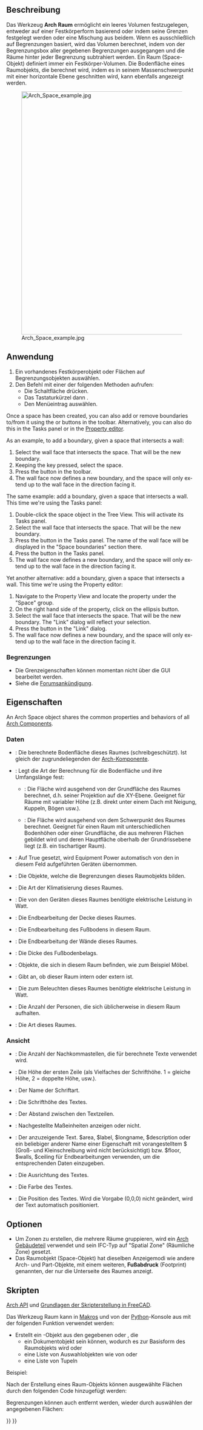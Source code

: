 <languages/>

{{Docnav/de
|[[Arch_Floor/de|Stockwerk]]
|[[Arch_Wall/de|Wand]]
|[[BIM_Workbench/de|BIM]]
|IconL=Arch_Floor.svg
|IconR=Arch_Wall.svg
|IconC=Workbench_BIM.svg
}}

{{VeryImportantMessage|DIESER BEFEHL IST BESTANDTEIL DES INTEGRIERTEN ARBEITSBEREICHS [[BIM_Workbench/de|BIM]] IN V1.0<br>
Diese Seite wurde für diese Version aktualisiert.}}

{{GuiCommand/de
|Name=Arch Space
|Name/de=Arch Raum
|MenuLocation=3D/BIM → Raum
|Workbenches=[[BIM_Workbench/de|BIM]]
|Shortcut={{KEY|S}} {{KEY|P}}
|Version=0.14
|SeeAlso=
}}

<span id="Description"></span>
==Beschreibung==

Das Werkzeug '''Arch Raum''' ermöglicht ein leeres Volumen festzugelegen, entweder auf einer Festkörperform basierend oder indem seine Grenzen festgelegt werden oder eine Mischung aus beidem. Wenn es ausschließlich auf Begrenzungen basiert, wird das Volumen berechnet, indem von der Begrenzungsbox aller gegebenen Begrenzungen ausgegangen und die Räume hinter jeder Begrenzung subtrahiert werden. Ein Raum (Space-Objekt) definiert immer ein Festkörper-Volumen. Die Bodenfläche eines Raumobjekts, die berechnet wird, indem es in seinem Massenschwerpunkt mit einer horizontale Ebene geschnitten wird, kann ebenfalls angezeigt werden.

[[Image:Arch Space example.jpg|640px]]

{{Caption|Raumobjekt, das aus einem vorhandenen Volumenobjekt erstellt wird, dann werden zwei Wandflächen als Begrenzungen hinzugefügt.}}

<span id="Usage"></span>
==Anwendung==

# Ein vorhandenes Festkörperobjekt oder Flächen auf Begrenzungsobjekten auswählen.
# Den Befehl mit einer der folgenden Methoden aufrufen:
#* Die Schaltfläche {{Button|[[Image:Arch_Space.svg|16px]] [[Arch_Space/de|Raum]]}} drücken. 
#* Das Tastaturkürzel {{KEY|S}} dann {{KEY|P}}.
#* Den Menüeintrag {{MenuCommand|3D/BIM → Raum}} auswählen.

<div lang="en" dir="ltr" class="mw-content-ltr">
Once a space has been created, you can also add or remove boundaries to/from it using the {{Button|[[Image:Arch_Add.svg|16px]] [[Arch_Add|Add]]}} or {{Button|[[Image:Arch_Remove.svg|16px]] [[Arch_Remove|Remove]]}} buttons in the toolbar. Alternatively, you can also do this in the Tasks panel or in the [[Property_editor|Property editor]].
</div>

<div lang="en" dir="ltr" class="mw-content-ltr">
As an example, to add a boundary, given a space that intersects a wall:
# Select the wall face that intersects the space. That will be the new boundary.
# Keeping the {{KEY|Ctrl}} key pressed, select the space.
# Press the {{Button|[[Image:Arch_Add.svg|16px]] [[Arch_Add|Add]]}} button in the toolbar.
# The wall face now defines a new boundary, and the space will only extend up to the wall face in the direction facing it.
</div>

<div lang="en" dir="ltr" class="mw-content-ltr">
The same example: add a boundary, given a space that intersects a wall. This time we're using the Tasks panel:
# Double-click the space object in the Tree View. This will activate its Tasks panel.
# Select the wall face that intersects the space. That will be the new boundary.
# Press the {{Button|[[Image:Arch_Add.svg|16px]] [[Arch_Add|Add]]}} button in the Tasks panel. The name of the wall face will be displayed in the "Space boundaries" section there.
# Press the {{Button|OK}} button in the Tasks panel.
# The wall face now defines a new boundary, and the space will only extend up to the wall face in the direction facing it.
</div>

<div lang="en" dir="ltr" class="mw-content-ltr">
Yet another alternative: add a boundary, given a space that intersects a wall. This time we're using the Property editor:
# Navigate to the Property View and locate the {{PropertyData|Boundaries}} property under the "Space" group.
# On the right hand side of the {{PropertyData|Boundaries}} property, click on the ellipsis button.
# Select the wall face that intersects the space. That will be the new boundary. The "Link" dialog will reflect your selection.
# Press the {{Button|OK}} button in the "Link" dialog.
# The wall face now defines a new boundary, and the space will only extend up to the wall face in the direction facing it.
</div>

<span id="Limitations"></span>
=== Begrenzungen ===

<div class="mw-translate-fuzzy">
* Die Grenzeigenschaften können momentan nicht über die GUI bearbeitet werden.
* Siehe die [http://forum.freecadweb.org/viewtopic.php?f=9&t=4275 Forumsankündigung].
</div>

<span id="Properties"></span>
==Eigenschaften==

<div lang="en" dir="ltr" class="mw-content-ltr">
An Arch Space object shares the common properties and behaviors of all [[Arch_Component|Arch Components]].
</div>

<span id="Data"></span>
===Daten===

{{Properties_Title|Space}}

* {{PropertyData/de|Area|Area}}: Die berechnete Bodenfläche dieses Raumes (schreibgeschützt). Ist gleich der zugrundeliegenden {{PropertyData/de|Horizontal Area}} der [[Arch Component/de|Arch-Komponente]].
* {{PropertyData/de|Area Calculation Type|Enumeration}}: Legt die Art der Berechnung für die Bodenfläche und ihre Umfangslänge fest:
** {{Value|XY-plane projection}}: Die Fläche wird ausgehend von der Grundfläche des Raumes berechnet, d.h. seiner Projektion auf die XY-Ebene. Geeignet für Räume mit variabler Höhe (z.B. direkt unter einem Dach mit Neigung, Kuppeln, Bögen usw.).
** {{Value|At Center of Mass}}: Die Fläche wird ausgehend von dem Schwerpunkt des Raumes berechnet. Geeignet für einen Raum mit unterschiedlichen Bodenhöhen oder einer Grundfläche, die aus mehreren Flächen gebildet wird und deren Hauptfläche oberhalb der Grundrissebene liegt (z.B. ein tischartiger Raum).
* {{PropertyData/de|Auto Power|Bool}}: Auf True gesetzt, wird Equipment Power automatisch von den in diesem Feld aufgeführten Geräten übernommen.
* {{PropertyData/de|Boundaries|LinkSubList}}: Die Objekte, welche die Begrenzungen dieses Raumobjekts bilden.
* {{PropertyData/de|Conditioning|Enumeration}}: Die Art der Klimatisierung dieses Raumes.
* {{PropertyData/de|Equipment Power|Float}}: Die von den Geräten dieses Raumes benötigte elektrische Leistung in Watt.
* {{PropertyData/de|Finish Ceiling|String}}: Die Endbearbeitung der Decke dieses Raumes.
* {{PropertyData/de|Finish Floor|String}}: Die Endbearbeitung des Fußbodens in diesem Raum.
* {{PropertyData/de|Finish Walls|String}}: Die Endbearbeitung der Wände dieses Raumes.
* {{PropertyData/de|Floor Thickness|Length}}: Die Dicke des Fußbodenbelags.
* {{PropertyData/de|Group|LinkList}}: Objekte, die sich in diesem Raum befinden, wie zum Beispiel Möbel.
* {{PropertyData/de|Internal|Bool}}: Gibt an, ob dieser Raum intern oder extern ist.
* {{PropertyData/de|Lighting Power|Float}}: Die zum Beleuchten dieses Raumes benötigte elektrische Leistung in Watt.
* {{PropertyData/de|Number Of People|Integer}}: Die Anzahl der Personen, die sich üblicherweise in diesem Raum aufhalten.
* {{PropertyData/de|Space Type|Enumeration}}: Die Art dieses Raumes.

<span id="View"></span>
===Ansicht===

{{Properties_Title|Space}}

* {{PropertyView/de|Decimals|Integer}}: Die Anzahl der Nachkommastellen, die für berechnete Texte verwendet wird.
* {{PropertyView/de|First Line|Length}}: Die Höhe der ersten Zeile (als Vielfaches der Schrifthöhe. 1 = gleiche Höhe, 2 = doppelte Höhe, usw.).
* {{PropertyView/de|Font Name|Font}}: Der Name der Schriftart.
* {{PropertyView/de|Font Size|Length}}: Die Schrifthöhe des Textes.
* {{PropertyView/de|Line Spacing|Float}}: Der Abstand zwischen den Textzeilen.
* {{PropertyView/de|Show Unit|Bool}}: Nachgestellte Maßeinheiten anzeigen oder nicht.
* {{PropertyView/de|Text|StringList}}: Der anzuzeigende Text. $area, $label, $longname, $description oder ein beliebiger anderer Name einer Eigenschaft mit vorangestelltem $ (Groß- und Kleinschreibung wird nicht berücksichtigt) bzw. $floor, $walls, $ceiling für Endbearbeitungen verwenden, um die entsprechenden Daten einzugeben.
* {{PropertyView/de|Text Align|Enumeration}}: Die Ausrichtung des Textes.
* {{PropertyView/de|Text Color|Color}}: Die Farbe des Textes.
* {{PropertyView/de|Text Position|VectorDistance}}: Die Position des Textes. Wird die Vorgabe (0,0,0) nicht geändert, wird der Text automatisch positioniert.

<span id="Options"></span>
==Optionen==

* Um Zonen zu erstellen, die mehrere Räume gruppieren, wird ein [[Arch_BuildingPart/de|Arch Gebäudeteil]] verwendet und sein IFC-Typ auf "Spatial Zone" (Räumliche Zone) gesetzt.
* Das Raumobjekt (Space-Objekt) hat dieselben Anzeigemodi wie andere Arch- und Part-Objekte, mit einem weiteren, '''Fußabdruck''' (Footprint) genannten, der nur die Unterseite des Raumes anzeigt.

<span id="Scripting"></span>
==Skripten==

{{Emphasis|Siehe auch:}} [[Arch_API/de|Arch API]] und [[FreeCAD_Scripting_Basics/de|Grundlagen der Skripterstellung in FreeCAD]].

Das Werkzeug Raum kann in [[Macros/de|Makros]] und von der [[Python/de|Python]]-Konsole aus mit der folgenden Funktion verwendet werden:

{{Code|code=
Space = makeSpace(objects=None, baseobj=None, name="Space")
}}

* Erstellt ein {{incode|Space}}-Objekt aus den gegebenen {{incode|objects}} oder {{incode|baseobj}}, die
** ein Dokumentobjekt sein können, wodurch es zur Basisform des Raumobjekts wird oder 
** eine Liste von Auswahlobjekten wie von {{incode|FreeCADGui.Selection.getSelectionEx()}} oder
** eine Liste von Tupeln {{incode|(object, subobjectname)}}

Beispiel:

{{Code|code=
import FreeCAD, Arch

Box = FreeCAD.ActiveDocument.addObject("Part::Box", "Box")
Box.Length = 1000
Box.Width = 1000
Box.Height = 1000

Space = Arch.makeSpace(Box)
Space.ViewObject.LineWidth = 2
FreeCAD.ActiveDocument.recompute()
}}

Nach der Erstellung eines Raum-Objekts können ausgewählte Flächen durch den folgenden Code hinzugefügt werden:

{{Code|code=
import FreeCAD, FreeCADGui, Draft, Arch

points = [FreeCAD.Vector(-500, 0, 0), FreeCAD.Vector(1000, 1000, 0)]
Line = Draft.makeWire(points)
Wall = Arch.makeWall(Line, width=150, height=2000)
FreeCAD.ActiveDocument.recompute()

# Select a face of the wall
selection = FreeCADGui.Selection.getSelectionEx()
Arch.addSpaceBoundaries(Space, selection)
}}

Begrenzungen können auch entfernt werden, wieder durch auswählen der angegebenen Flächen:

{{Code|code=
selection = FreeCADGui.Selection.getSelectionEx()
Arch.removeSpaceBoundaries(Space, selection)
}}


{{Docnav/de
|[[Arch_Floor/de|Stockwerk]]
|[[Arch_Wall/de|Wand]]
|[[BIM_Workbench/de|BIM]]
|IconL=Arch_Floor.svg
|IconR=Arch_Wall.svg
|IconC=Workbench_BIM.svg
}}

{{BIM_Tools_navi{{#translation:}}}}
{{Userdocnavi{{#translation:}}}}